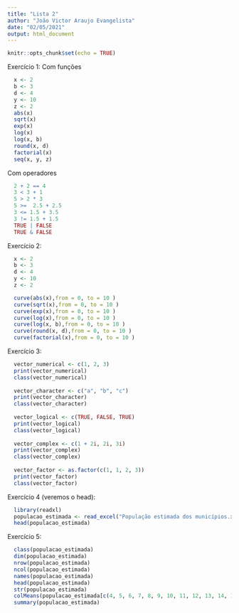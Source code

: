 ```yaml
---
title: "Lista 2"
author: "João Victor Araujo Evangelista"
date: "02/05/2021"
output: html_document
---
```


```r
knitr::opts_chunk$set(echo = TRUE)
```

Exercício 1:
Com funções
```r
  x <- 2
  b <- 3
  d <- 4
  y <- 10
  z <- 2
  abs(x)
  sqrt(x)
  exp(x)
  log(x)
  log(x, b)
  round(x, d)
  factorial(x)
  seq(x, y, z)
```
Com operadores
```r
  2 + 2 == 4
  3 < 3 + 1
  5 > 2 * 3
  5 >=  2.5 + 2.5
  3 <= 1.5 + 3.5
  3 != 1.5 + 1.5
  TRUE | FALSE
  TRUE & FALSE
```

Exercício 2:
```r
  x <- 2
  b <- 3
  d <- 4
  y <- 10
  z <- 2

  curve(abs(x),from = 0, to = 10 )
  curve(sqrt(x),from = 0, to = 10 )
  curve(exp(x),from = 0, to = 10 )
  curve(log(x),from = 0, to = 10 )
  curve(log(x, b),from = 0, to = 10 )
  curve(round(x, d),from = 0, to = 10 )
  curve(factorial(x),from = 0, to = 10 )
```

Exercício 3:
```r
  vector_numerical <- c(1, 2, 3)
  print(vector_numerical)
  class(vector_numerical)
  
  vector_character <- c("a", "b", "c")
  print(vector_character)
  class(vector_character)
  
  vector_logical <- c(TRUE, FALSE, TRUE)
  print(vector_logical)
  class(vector_logical) 
  
  vector_complex <- c(1 + 2i, 2i, 3i)
  print(vector_complex)
  class(vector_complex) 
  
  vector_factor <- as.factor(c(1, 1, 2, 3))
  print(vector_factor)
  class(vector_factor) 
```
Exercício 4 (veremos o head):

```r
  library(readxl)
  populacao_estimada <- read_excel("População estimada dos municípios.xlsx")
  head(populacao_estimada)
```
Exercício 5:

```r
  class(populacao_estimada)
  dim(populacao_estimada)
  nrow(populacao_estimada)
  ncol(populacao_estimada)
  names(populacao_estimada)
  head(populacao_estimada)
  str(populacao_estimada)
  colMeans(populacao_estimada[c(4, 5, 6, 7, 8, 9, 10, 11, 12, 13, 14, 15, 16, 17, 18, 19, 20, 21)])
  summary(populacao_estimada)
```

